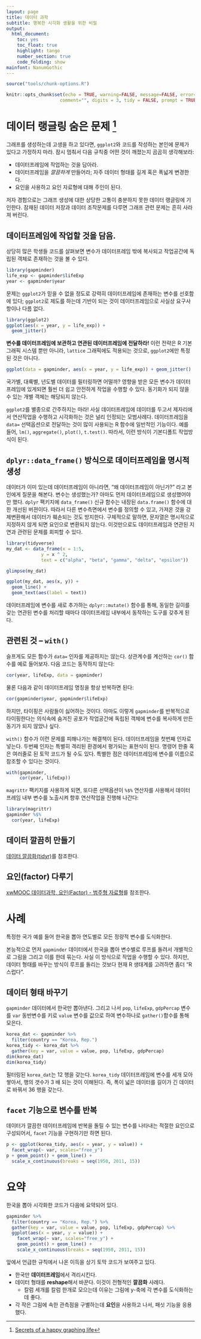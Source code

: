 ```yaml
---
layout: page
title: 데이터 과학
subtitle: 행복한 시각화 생활을 위한 비밀
output:
  html_document: 
    toc: yes
    toc_float: true
    highlight: tango
    number_section: true
    code_folding: show
mainfont: NanumGothic
---
```


```r
source("tools/chunk-options.R")

knitr::opts_chunk$set(echo = TRUE, warning=FALSE, message=FALSE, error=TRUE,
                    comment="", digits = 3, tidy = FALSE, prompt = TRUE, fig.align = 'center')
```

# 데이터 랭글링 숨은 문제 [^viz-secret]  {#viz-secret-wranglilng}

[^viz-secret]: [Secrets of a happy graphing life](https://stat545-ubc.github.io/block016_secrets-happy-graphing.html)

그래프를 생성하는데 고생을 하고 있다면, `ggplot2`와 코드를 작성하는 본인에 문제가 있다고 가정하지 마라.
잠시 멈춰서 다음 규칙중 어떤 것이 깨졌는지 곰곰히 생각해보라:

- 데이터프레임에 작업하는 것을 담아라.
- 데이터프레임을 *깔끔하게* 만들어라; 자주 데이터 형태를 길게 혹은 폭넓게 변경한다.
- 요인을 사용하고 요인 자료형에 대해 주인이 된다.

저자 경험으로는 그래프 생성에 대한 상당한 고통이 충분하지 못한 데이터 랭글링에 기인한다.
잠재된 데이터 저장과 데이터 조작문제를 다루면 그래프 관련 문제는 흔히 사라져 버린다.

## 데이터프레임에 작업할 것을 담음. {#viz-secret-dataframe}

상당히 많은 학생들 코드를 살펴보면 변수가 데이터프레임 밖에 복사되고 작업공간에 독립된 객체로 존재하는 것을 볼 수 있다.

```r
library(gapminder)
life_exp <- gapminder$lifeExp
year <- gapminder$year
```

문제는 `ggplot2`가 믿을 수 없을 정도로 강력히 데이터프레임에 존재하는 변수를 선호함에 있다;
`ggplot2`로 제도를 하는데 기반이 되는 것이 데이터프레임으로 사실상 요구사항이나 다름 없다.

```r
library(ggplot2)
ggplot(aes(x = year, y = life_exp)) + 
  geom_jitter()
```

**변수를 데이터프레임에 보관하고 연관된 데이터프레임에 전달하라!**
이런 전략은 R 기본 그래픽 시스템 뿐만 아니라, `lattice` 그래픽에도 적용되는 것으로,
`ggplot2`에만 특정된 것은 아니다.

```r
ggplot(data = gapminder, aes(x = year, y = life_exp)) + geom_jitter()
```

국가별, 대륙별, 년도별 데이터를 필터링하면 어떨까?
영향을 받은 모든 변수가 데이터프레임에 있게되면 훨씬 더 쉽고 안전하게 작업을 수행할 수 있다.
동기화가 되지 않을 수 있는 개별 객체는 해당되지 않는다.

`ggplot2`를 별종으로 간주하지는 마라! 사실 데이터프레임에 데이터를 두고서 제자리에서 
연산작업을 수행하고 시각화하는 것은 널리 인정되는 모범사례다.
데이터프레임을 `data=` 선택옵션으로 전달하는 것이 많이 사용되는 R 함수에 일반적인 기능이다.
예를 들어, `lm()`, `aggregate()`, `plot()`, `t.test()`. 
따라서, 이런 방식이 기본디폴트 작업방식이 된다.

## `dplyr::data_frame()` 방식으로 데이터프레임을 명시적 생성 {#viz-secret-explicit-dataframe}

데이터가 이미 있는데 데이터프레임이 아니라면, "왜 데이터프레임이 아닌가?" 라고 본인에게 질문을 해본다.
변수는 생성했는가? 아마도 먼저 데이터프레임으로 생성했어야만 했다.
`dplyr` 팩키지에 `data_frame()` 신규 함수는 내장된 `data.frame()` 함수에 대한 개선된 버젼이다.
따라서 다른 변수측면에서 변수를 정의할 수 있고, 가져온 것을 강제변환해서 데이터가 훼손되는 것도 방지한다.
구체적으로 말하면, 문자열은 명시적으로 지정하지 않게 되면 요인으로 변환되지 않는다.
이것만으로도 데이터프레임과 연관된 지연과 관련된 문제를 회피할 수 있다.

```r
library(tidyverse)
my_dat <- data_frame(x = 1:5,
             y = x ^ 2,
             text = c("alpha", "beta", "gamma", "delta", "epsilon"))

glimpse(my_dat)

ggplot(my_dat, aes(x, y)) + 
  geom_line() + 
  geom_text(aes(label = text))
```

데이터프레임에 변수를 새로 추가하는 `dplyr::mutate()` 함수를 통해, 동일한 길이를 갖는
연관된 변수를 처리할 때마다 데이터프레임 내부에서 동작하는 도구를 갖추게 된다.

## 관련된 것 -- `with()` {#viz-secret-with}

슬프게도 모든 함수가 `data=` 인자를 제공하지는 않는다.
상관계수를 계산하는 `cor()` 함수를 예로 들어보자. 다음 코드는 동작하지 않는다:

```r
cor(year, lifeExp, data = gapminder)
```

물론 다음과 같이 데이터프레임 명칭을 항상 반복하면 된다:

```r
cor(gapminder$year, gapminder$lifeExp)
```

하지만, 타이핑은 사람들이 싫어하는 것이다.
아마도 이렇게 `gapminder`를 반복적으로 타이핑한다는 의식속에 숨겨진 공포가 
작업공간에 독립된 객체에 변수를 복사하게 만든 동기가 되지 않았나 싶다.

`with()` 함수가 이런 문제를 피해나가는 해결책이 된다.
데이터프레임을 첫번째 인자로 넣는다.
두번째 인자는 특별히 격리된 환경에서 평가되는 표현식이 된다.
명령어 한줄 혹은 여러줄로 된 토막 코드가 될 수도 있다.
특별한 점은 데이터프레임에 변수를 이름으로 참조할 수 있다는 것이다.

```r
with(gapminder,
     cor(year, lifeExp))
```

`magrittr` 팩키지를 사용하게 되면, 또다른 선택욥션이 `%$%` 연산자를 사용해서 데이터프레임 내부 변수를 노출시켜 향후 
연산작업을 진행해 나간다:

```r
library(magrittr)
gapminder %$%
  cor(year, lifeExp)
```

## 데이터 깔끔히 만들기 {#viz-secret-tidy}

[데이터 깔끔화(tidyr)](https://statkclee.github.io/data-science/data-handling-tidyr.html)를 참조한다.

## 요인(factor) 다루기 {#viz-secret-factor}

[xwMOOC 데이터과학, 요인(Factor) - 범주형 자료형](https://statkclee.github.io/data-science/ds-factor-cdata.html)를 참조한다.

# 사례 {#viz-secret-case-study}

특정한 국가 예를 들어 한국을 뽑아 연도별로 모든 정량적 변수를 도식화한다.

본능적으로 먼저 `gapminder` 데이터에서 한국을 뽑아 변수별로 루프를 돌려서
개별적으로 그림을 그리고 이를 한데 묶는다.
사실 이 방식으로 작업을 수행할 수 있다.
하지만, 데이터 형태를 바꾸는 방식이 루프를 돌리는 것보다 현재 R 생태계를 고려하면 좀더 "R스럽다".

## 데이터 형태 바꾸기 {#viz-secret-case-study-data}

`gapminder` 데이터에서 한국만 뽑아낸다.
그리고 나서 `pop`, `lifeExp`, `gdpPercap` 변수를 `var` 동반변수를 키로 
`value` 변수를 값으로 하여 변수하나로 `gather()`함수를 통해 모은다. 

```r

korea_dat <- gapminder %>%
  filter(country == "Korea, Rep.")
korea_tidy <- korea_dat %>%
  gather(key = var, value = value, pop, lifeExp, gdpPercap)
dim(korea_dat)
dim(korea_tidy)
```

필터링된 `korea_dat`는 12 행을 갖는다. 
`korea_tidy` 데이터프레임에 변수를 세개 모아 쌓아서, 행의 갯수가 3 배 되는 것이 이해된다.
즉, 폭이 넓은 데이터를 길이가 긴 데이터로 바꿔서 36 행을 갖는다.


## `facet` 기능으로 변수를 반복 {#viz-secret-case-study-facet}

데이터가 깔끔한 데이터프레임에 반복을 돌릴 수 있는 변수를 나타내는 적절한 요인으로 구성되어서,
`facet` 기능을 구현하기만 하면 된다.

```r
p <- ggplot(korea_tidy, aes(x = year, y = value)) +
  facet_wrap(~ var, scales="free_y")
p + geom_point() + geom_line() +
  scale_x_continuous(breaks = seq(1950, 2011, 15))
```

# 요약 {#viz-secret-summary}

한국을 뽑아 시각화한 코드가 다음에 요약되어 있다.

```r
gapminder %>%
  filter(country == "Korea, Rep.") %>%
  gather(key = var, value = value, pop, lifeExp, gdpPercap) %>%
  ggplot(aes(x = year, y = value)) +
    facet_wrap(~ var, scales="free_y") +
    geom_point() + geom_line() +
    scale_x_continuous(breaks = seq(1950, 2011, 15))
```

앞에서 언급한 규칙에서 나온 이득을 상기 토막 코드가 보여주고 있다.

- 한국만 **데이터프레임**에서 격리시킨다.
- 데이터 형태를 **reshape**해서 바꾼다. 이것이 전형적인 **깔끔화** 사례다.
    - 칼럼 세개를 칼럼 한개로 모으는데 이유는 그림에 y-축에 각 변수를 도식화하는데 좋다.
- 각 작은 그림에 속한 관측점을 구별하는데 **요인**을 사용하고 나서, 패싯 기능을 응용했다. 